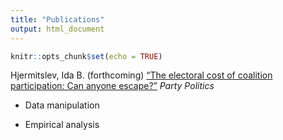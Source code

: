 ```yaml
---
title: "Publications"
output: html_document
---
```


```r
knitr::opts_chunk$set(echo = TRUE)
```


Hjermitslev, Ida B. (forthcoming) ["The electoral cost of coalition participation: Can anyone escape?"](http://journals.sagepub.com/doi/abs/10.1177/1354068818794216) *Party Politics*
  
  * Data manipulation
  
  * Empirical analysis
  
